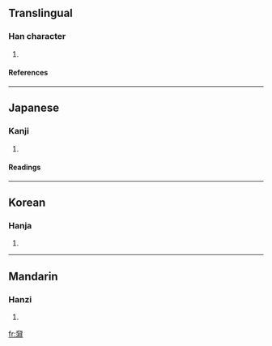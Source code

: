 ==Translingual==
===Han character===
{{Han char|rn=37|rad=大|as=11|sn=14|four=4012<sub>3</sub>|canj=大水中中 (KELL)}}
# {{defn|Han|sort=大11}}
====References====
{{Han ref|kx=0253.280|dkj=05995|dj=0515.220|hdz=10549.080|uh=596B|ud=22891|bh=E16A|bd=57706}}
----
==Japanese==
===Kanji===
{{ja-kanji|grade=|rs=大11}}
# {{defn|Japanese}} 
====Readings====
{{ja-readings|on=[[いん]] (in)|kun=[[いずみ]] (izumi)}}
----
==Korean==
===Hanja===
{{ko-hanja|hangeul=윤|rv=yun|mr=yun}}
# {{defn|Korean}}
----
==Mandarin==
===Hanzi===
{{cmn-hanzi|pin=[[yūn]] (yun1)|wg=yün<sup>1</sup>}}
# {{defn|Mandarin}}

[[fr:奫]]